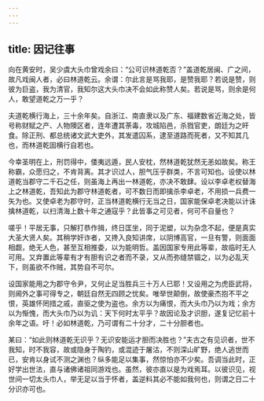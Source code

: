 ```yaml
---
---
---
```

title: 因记往事
---

向在黄安时，吴少虞大头巾曾戏余曰：“公可识林道乾否？”盖道乾居闽、广之间，故凡戏闽人者，必曰林道乾云。余谓：尔此言是骂我耶，是赞我耶？若说是赞，则彼为巨盗，我为清官，我知尔这大头巾决不会如此称赞人矣。若说是骂，则余是何人，敢望道乾之万一乎？

夫道乾横行海上，三十余年矣。自浙江、南直隶以及广东、福建数省近海之处，皆号称财赋之产、人物隩区者，连年遭其荼毒，攻城陷邑，杀戮官吏，朗廷为之旰食。除正刑、都总统诸文武大吏外，其发遣囚系，逮至道路而死者，又不知其几也，而林道乾固横行自若也。

今幸圣明在上，刑罚得中，倭夷远遁，民人安枕，然林道乾犹然无恙如故矣。称王称霸，众愿归之，不肯背离。其才识过人，胆气压乎群类，不言可知也。设使以林道乾当郡守二千石之任，则虽海上再出一林道乾，亦决不敢肆。设以李卓老权替海上之林道乾，吾知此为郡守林道乾者，可不数日而即擒杀李卓老，不用损一兵费一矢为也。又使卓老为郡守时，正当林道乾横行无当之日，国家能保卓老决能以计诛擒林道乾，以扫清海上数十年之通寇乎？此皆事之可见者，何可不自量也？

嗟乎！平居无事，只解打恭作揖，终日匡坐，同于泥塑，以为杂念不起，便是真实大圣大贤人矣。其稍学奸诈者，又搀入良知讲席，以阴博高官，一旦有警，则面面相觑，绝无人色，甚至互相推委，以为能明哲。盖因国家专用此等辈，故临时无人可用。又弃置此等辈有才有胆有识之者而不录，又从而弥缝禁锢之，以为必乱天下，则虽欲不作贼，其势自不可尔。

设国家能用之为郡守令尹，又何止足当胜兵三十万人已耶！又设用之为虎臣武将，则阃外之事可得专之，朝廷自然无四顾之忧矣。唯举世颠倒，故使豪杰抱不平之恨，英雄怀罔措之戚，直驱之使为盗也。余方以为痛恨，而大头巾乃以为戏；余方以为惭愧，而大头巾乃以为讥：天下何时太平乎？故因论及才识胆，遂复记忆前十余年之语。吁！必如林道乾，乃可谓有二十分才，二十分胆者也。

某曰：“如此则林道乾无识乎？无识安能运才胆而决胜也？”夫古之有见识者，世不我知，时不我容，故或隐身于陶钓，或混迹于屠沽，不则深山旷野，绝人逃世而已，安肯以身试不测之渊也？纵多能足以集事，然惊怕亦不少矣。吾调当此时，正好学出世法，直与诸佛诸祖同游戏也。虽然，彼亦直以是为戏焉耳。以彼识见，视世间一切太头巾人，举无足以当于怀者，盖逆料其必不能如我何也，则谓之日二十分识亦可也。